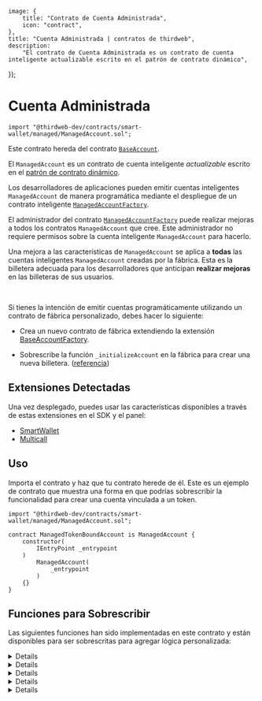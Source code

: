 
	image: {
		title: "Contrato de Cuenta Administrada",
		icon: "contract",
	},
	title: "Cuenta Administrada | contratos de thirdweb",
	description:
		"El contrato de Cuenta Administrada es un contrato de cuenta inteligente actualizable escrito en el patrón de contrato dinámico",
});

# Cuenta Administrada

```solidity
import "@thirdweb-dev/contracts/smart-wallet/managed/ManagedAccount.sol";
```

Este contrato hereda del contrato [`BaseAccount`](/contracts/build/extensions/erc-4337/SmartWallet).

El `ManagedAccount` es un contrato de cuenta inteligente _actualizable_ escrito en el [patrón de contrato dinámico](https://github.com/thirdweb-dev/dynamic-contracts).

Los desarrolladores de aplicaciones pueden emitir cuentas inteligentes `ManagedAccount` de manera programática mediante el despliegue de un contrato inteligente [`ManagedAccountFactory`](/contracts/build/base-contracts/erc-4337/managed-account-factory).

El administrador del contrato [`ManagedAccountFactory`](/contracts/build/base-contracts/erc-4337/managed-account-factory) puede realizar mejoras a todos los contratos `ManagedAccount` que cree. Este administrador no requiere permisos sobre la cuenta inteligente `ManagedAccount` para hacerlo.

Una mejora a las características de `ManagedAccount` se aplica a **todas** las cuentas inteligentes `ManagedAccount` creadas por la fábrica. Esta es la billetera adecuada para los desarrolladores que anticipan **realizar mejoras** en las billeteras de sus usuarios.

<GithubButtonLink href="https://github.com/thirdweb-dev/contracts/blob/main/contracts/prebuilts/account/managed/ManagedAccount.sol" />

<br />

<Callout title="Emisión de cuentas de manera programática" variant="info">

Si tienes la intención de emitir cuentas programáticamente utilizando un contrato de fábrica personalizado, debes hacer lo siguiente:

- Crea un nuevo contrato de fábrica extendiendo la extensión [BaseAccountFactory](/contracts/build/extensions/erc-4337/SmartWallet-factory).

- Sobrescribe la función `_initializeAccount` en la fábrica para crear una nueva billetera. ([referencia](https://github.com/thirdweb-dev/contracts/blob/main/contracts/smart-wallet/non-upgradeable/AccountFactory.sol#L36))

</Callout>

## Extensiones Detectadas

Una vez desplegado, puedes usar las características disponibles a través de estas extensiones en el SDK y el panel:

- [SmartWallet](/contracts/build/extensions/erc-4337/SmartWallet)
- [Multicall](/contracts/build/extensions/general/Multicall)

## Uso

Importa el contrato y haz que tu contrato herede de él. Este es un ejemplo de contrato que muestra una forma en que podrías sobrescribir la funcionalidad para crear una cuenta vinculada a un token.

```solidity
import "@thirdweb-dev/contracts/smart-wallet/managed/ManagedAccount.sol";

contract ManagedTokenBoundAccount is ManagedAccount {
    constructor(
        IEntryPoint _entrypoint
    )
        ManagedAccount(
            _entrypoint
        )
    {}
}
```

## Funciones para Sobrescribir

Las siguientes funciones han sido implementadas en este contrato y están disponibles para ser sobrescritas para agregar lógica personalizada:

<Details id="initialize" summary="initialize">

Inicializa la billetera del contrato inteligente.

```solidity
function initialize(address _defaultAdmin, bytes calldata _data) public virtual initializer {
    factory = msg.sender;
    _setupRole(DEFAULT_ADMIN_ROLE, _defaultAdmin);
}
```

#### \_defaultAdmin

El administrador de la cuenta. Debe ser de tipo `address`.

#### \_data

Los datos codificados en ABI para inicializar el contrato. Deben ser de tipo `bytes`.

</Details>

<Details id="getImplementationForFunction" summary="getImplementationForFunction">

Devuelve la dirección de implementación de la extensión, almacenada en el enrutador, para la función dada.

```solidity
function getImplementationForFunction(bytes4 _functionSelector) public view virtual override returns (address) {
    return Router(payable(factory)).getImplementationForFunction(_functionSelector);
}
```

#### \_functionSelector

El selector de la función para obtener la dirección de implementación de la extensión. Debe ser de tipo `bytes4`.

</Details>

<Details id="isValidSigner" summary="isValidSigner">

Devuelve si un firmante está autorizado para realizar transacciones usando la billetera.

```solidity
function isValidSigner(address _signer) public view virtual returns (bool) {
    return _hasRole(SIGNER_ROLE, _signer) || _hasRole(DEFAULT_ADMIN_ROLE, _signer);
}
```

#### \_signer

El firmante para verificar la autorización. Debe ser de tipo `address`.

</Details>

<Details id="entryPoint" summary="entryPoint">

Devuelve la dirección del contrato de punto de entrada.

```solidity
function entryPoint() public view virtual override returns (IEntryPoint) {
    return entrypointContract;
}
```

</Details>

<Details id="_validatesSignature" summary="_validatesSignature">

Valida la firma de una operación de usuario.

```solidity
function _validateSignature(UserOperation calldata userOp, bytes32 userOpHash)
    internal
    virtual
    override
    returns (uint256 validationData)
{
    bytes32 hash = userOpHash.toEthSignedMessageHash();
    address signer = hash.recover(userOp.signature);

    if (!isValidSigner(signer)) return SIG_VALIDATION_FAILED;
    return 0;
}
```

</Details>
